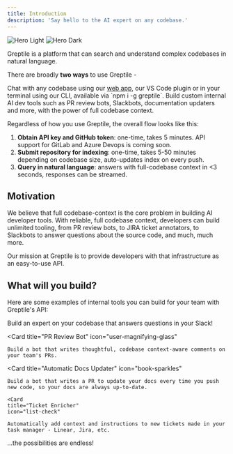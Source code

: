 ```yaml
---
title: Introduction
description: 'Say hello to the AI expert on any codebase.'
---
```


<img
  className="block dark:hidden"
  src="/images/hero-light.svg"
  alt="Hero Light"
/>
<img
  className="hidden dark:block"
  src="/images/hero-dark.svg"
  alt="Hero Dark"
/>

Greptile is a platform that can search and understand complex codebases in natural language.

There are broadly **two ways** to use Greptile -

<CardGroup cols={2}>
  <Card
    title="LLM-powered codebase Q&A"
    icon="messages-question"
  >
    Chat with any codebase using our <a href="https://app.greptile.com">web app</a>, our VS Code plugin or in your terminal using our CLI, available via `npm i -g greptile`.
  </Card>
  <Card
    title="Internal AI Developer tools"
    icon="screwdriver-wrench"
  >
    Build custom internal AI dev tools such as PR review bots, Slackbots, documentation updaters and more, with the power of full codebase context.
  </Card>
</CardGroup>

Regardless of how you use Greptile, the overall flow looks like this:

1. **Obtain API key and GitHub token**: one-time, takes 5 minutes. API support for GitLab and Azure Devops is coming soon.
2. **Submit repository for indexing**: one-time, takes 5-50 minutes depending on codebase size, auto-updates index on every push.
3. **Query in natural language**: answers with full-codebase context in \<3 seconds, responses can be streamed.

## Motivation

We believe that full codebase-context is the core problem in building AI developer tools. With reliable, full codebase context, developers can build unlimited tooling, from PR review bots, to JIRA ticket annotators, to Slackbots to answer questions about the source code, and much, much more.

Our mission at Greptile is to provide developers with that infrastructure as an easy-to-use API.

## What will you build?

Here are some examples of internal tools you can build for your team with Greptile's API:

<CardGroup cols={2}>
  <Card
    title="Codebase Expert Slackbot"
    icon="slack"
  >
    Build an expert on your codebase that answers questions in your Slack!
  </Card>

  <Card
    title="PR Review Bot"
    icon="user-magnifying-glass"
  >
    Build a bot that writes thoughtful, codebase context-aware comments on your team's PRs.
  </Card>

  <Card
    title="Automatic Docs Updater"
    icon="book-sparkles"
  >
    Build a bot that writes a PR to update your docs every time you push new code, so your docs are always up-to-date.
  </Card>

    <Card
    title="Ticket Enricher"
    icon="list-check"
  >
    Automatically add context and instructions to new tickets made in your task manager - Linear, Jira, etc.
  </Card>

</CardGroup>
...the possibilities are endless!
